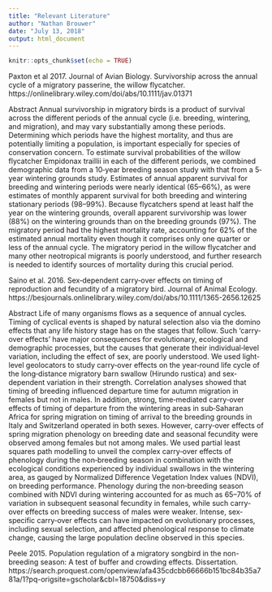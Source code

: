 ```yaml
---
title: "Relevant Literature"
author: "Nathan Brouwer"
date: "July 13, 2018"
output: html_document
---
```


```r
knitr::opts_chunk$set(echo = TRUE)
```


Paxton et al 2017.  Journal of Avian Biology.  Survivorship across the annual cycle of a migratory passerine, the willow flycatcher.
https://onlinelibrary.wiley.com/doi/abs/10.1111/jav.01371

Abstract
Annual survivorship in migratory birds is a product of survival across the different periods of the annual cycle (i.e. breeding, wintering, and migration), and may vary substantially among these periods. Determining which periods have the highest mortality, and thus are potentially limiting a population, is important especially for species of conservation concern. To estimate survival probabilities of the willow flycatcher Empidonax traillii in each of the different periods, we combined demographic data from a 10‐year breeding season study with that from a 5‐year wintering grounds study. Estimates of annual apparent survival for breeding and wintering periods were nearly identical (65–66%), as were estimates of monthly apparent survival for both breeding and wintering stationary periods (98–99%). Because flycatchers spend at least half the year on the wintering grounds, overall apparent survivorship was lower (88%) on the wintering grounds than on the breeding grounds (97%). The migratory period had the highest mortality rate, accounting for 62% of the estimated annual mortality even though it comprises only one quarter or less of the annual cycle. The migratory period in the willow flycatcher and many other neotropical migrants is poorly understood, and further research is needed to identify sources of mortality during this crucial period.


Saino et al.  2016.  Sex‐dependent carry‐over effects on timing of reproduction and fecundity of a migratory bird.  Journal of Animal Ecology. 
https://besjournals.onlinelibrary.wiley.com/doi/abs/10.1111/1365-2656.12625

Abstract
Life of many organisms flows as a sequence of annual cycles. Timing of cyclical events is shaped by natural selection also via the domino effects that any life history stage has on the stages that follow. Such ‘carry‐over effects’ have major consequences for evolutionary, ecological and demographic processes, but the causes that generate their individual‐level variation, including the effect of sex, are poorly understood.
We used light‐level geolocators to study carry‐over effects on the year‐round life cycle of the long‐distance migratory barn swallow (Hirundo rustica) and sex‐dependent variation in their strength.
Correlation analyses showed that timing of breeding influenced departure time for autumn migration in females but not in males. In addition, strong, time‐mediated carry‐over effects of timing of departure from the wintering areas in sub‐Saharan Africa for spring migration on timing of arrival to the breeding grounds in Italy and Switzerland operated in both sexes. However, carry‐over effects of spring migration phenology on breeding date and seasonal fecundity were observed among females but not among males.
We used partial least squares path modelling to unveil the complex carry‐over effects of phenology during the non‐breeding season in combination with the ecological conditions experienced by individual swallows in the wintering area, as gauged by Normalized Difference Vegetation Index values (NDVI), on breeding performance. Phenology during the non‐breeding season combined with NDVI during wintering accounted for as much as 65–70% of variation in subsequent seasonal fecundity in females, while such carry‐over effects on breeding success of males were weaker.
Intense, sex‐specific carry‐over effects can have impacted on evolutionary processes, including sexual selection, and affected phenological response to climate change, causing the large population decline observed in this species.




Peele 2015.  Population regulation of a migratory songbird in the non-breeding season: A test of buffer and crowding effects.  Dissertation.
https://search.proquest.com/openview/afa435cdcbb66666b151bc84b35a781a/1?pq-origsite=gscholar&cbl=18750&diss=y

